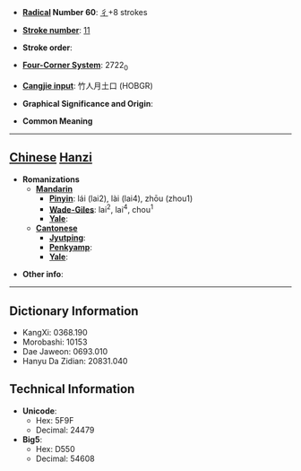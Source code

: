 * '''[[Wiktionary:Chinese radical index| Radical]] Number 60''': [[Wiktionary:Chinese radical index 彳|彳]]+8 strokes

* '''[[Wiktionary:Chinese total strokes index|Stroke number]]''': [[Wiktionary:Chinese total strokes index 11|11]]

* '''Stroke order''': 

* '''[[Wiktionary:Chinese four corner index|Four-Corner System]]''': 2722<sub>0</sub>

* '''[[Wiktionary:Chinese Cangjie index|Cangjie input]]''': 竹人月土口 (HOBGR)

* '''Graphical Significance and Origin''': 

* '''Common Meaning'''

----

== [[Chinese]] [[Hanzi]] ==

* '''Romanizations'''
** '''[[Mandarin]]'''
*** '''[[Pinyin]]''': lái (lai2), lài (lai4), zhōu (zhou1)
*** '''[[Wade-Giles]]''': lai<sup>2</sup>, lai<sup>4</sup>, chou<sup>1</sup>
*** '''[[Yale]]''': 
** '''[[Cantonese]]'''
*** '''[[Jyutping]]''':
*** '''[[Penkyamp]]''': 
*** '''[[Yale]]''': 

* '''Other info''': 

----

== Dictionary Information ==

* KangXi: 0368.190
* Morobashi: 10153
* Dae Jaweon: 0693.010
* Hanyu Da Zidian: 20831.040

== Technical Information ==

* '''Unicode''':
** Hex: 5F9F
** Decimal: 24479
* '''Big5''':
** Hex: D550
** Decimal: 54608